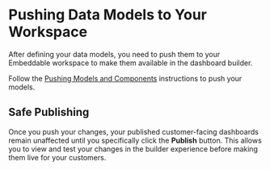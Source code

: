 # Pushing Data Models to Your Workspace

After defining your data models, you need to push them to your Embeddable workspace to make them available in the dashboard builder.

Follow the [Pushing Models and Components](/development/pushing-code) instructions to push your models.

## Safe Publishing

Once you push your changes, your published customer-facing dashboards remain unaffected until you specifically click the **Publish** button. This allows you to view and test your changes in the builder experience before making them live for your customers.